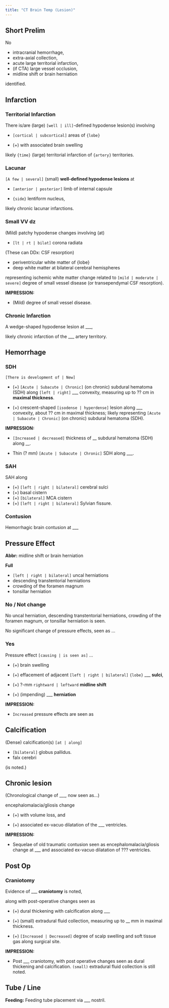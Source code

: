 ```yaml
---
title: "CT Brain Temp (Lesion)"
---
```


## Short Prelim

No 

-  intracranial hemorrhage, 
-  extra-axial collection, 
-  acute large territorial infarction, 
-  (if CTA) large vessel occlusion,
-  midline shift or brain herniation 

identified.

## Infarction

### Territorial Infarction

There is/are (large) `[well | ill]`-defined hypodense lesion(s) involving

-   `[cortical | subcortical]` areas of `{lobe}`


-   (+) with associated brain swelling


likely `{time}` (large) territorial infarction of `{artery}` territories.


### Lacunar

`[A few | several]` (small) **well-defined hypodense lesions** at 

-   `[anterior | posterior]` limb of internal capsule

-   `{side}` lentiform nucleus, 

likely chronic lacunar infarctions.

### Small VV dz

(Mild) patchy hypodense changes involving (at)

-   `[lt | rt | bilat]` corona radiata

(These can DDx: CSF resorption)

-   periventricular white matter of {lobe}
-   deep white matter at bilateral cerebral hemispheres 

representing ischemic white matter change related to `[mild | moderate | severe]` degree of small vessel disease (or transependymal CSF resorption). 

**IMPRESSION:** 

-   (Mild) degree of small vessel disease.

### Chronic Infarction

A wedge-shaped hypodense lesion at ___, 

likely chronic infarction of the ___ artery territory. 


## Hemorrhage

### SDH

`[There is development of | New]`

-   (+) `[Acute | Subacute | Chronic]` (on chronic) subdural hematoma (SDH) along `[left | right]` ___ convexity, measuring up to ?? cm in **maximal thickness**.


-   (+) crescent-shaped `[isodense | hyperdense]` lesion along ___ convexity, about ?? cm in maximal thickness; likely representing `[Acute | Subacute | Chronic]` (on chronic) subdural hematoma (SDH).

**IMPRESSION:** 

- `[Increased | decreased]` thickness of __ subdural hematoma (SDH) along __.

-  Thin (? mm) `[Acute | Subacute | Chronic]` SDH along ___.

### SAH

SAH along 

-   (+) `[left | right | bilateral]` cerebral sulci
-   (+)  basal cistern
-   (+) `[bilateral]` MCA cistern
-   (+) `[left | right | bilateral]` Sylvian fissure.

### Contusion

Hemorrhagic brain contusion at ___

## Pressure Effect

**Abbr:** midline shift or brain herniation

**Full**

-   `[left | right | bilateral]` uncal herniations
-   descending transtentorial herniations
-   crowding of the foramen magnum
-   tonsillar herniation

### No / Not change

No uncal herniation, descending transtentorial herniations, crowding of the foramen magnum, or tonsillar herniation is seen. 

No significant change of pressure effects, seen as ...

### Yes

Pressure effect `[causing | is seen as]` ...

-  (+) brain swelling

-  (+) effacement of adjacent `[left | right | bilateral]` `{lobe}` ___ **sulci**,

-  (+) ?-mm `rightward | leftward` **midline shift**

-  (+) (impending) ___ **herniation**

**IMPRESSION:** 

-   `Increased` pressure effects are seen as 

## Calcification

(Dense) calcification(s) `[at | along]`

-   `[bilateral]` globus pallidus.
-   falx cerebri

(is noted.)


## Chronic lesion

(Chronological change of ___, now seen as...)

encephalomalacia/gliosis change

-   (+) with volume loss, and

-   (+) associated ex-vacuo dilatation of the ___ ventricles.


**IMPRESSION:**

-   Sequelae of old traumatic contusion seen as encephalomalacia/gliosis change at ___ and associated ex-vacuo dilatation of ??? ventricles.


## Post Op

### Craniotomy 

Evidence of ___ **craniotomy** is noted, 

along with post-operative changes seen as 

-   (+) dural thickening with calcification along ___ 

-   (+) (small) extradural fluid collection, measuring up to __ mm in maximal thickness. 

-   (+) `[Increased | Decreased]` degree of scalp swelling and soft tissue gas along surgical site. 

**IMPRESSION:** 

- Post ___ craniotomy, with post operative changes seen as dural thickening and calcification. `(small)` extradural fluid collection is still noted.

## Tube / Line

**Feeding:** Feeding tube placement via ___ nostril. 